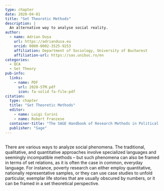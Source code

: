 ```yaml
---
type: chapter
date: 2020-04-01
title: "Set Theoretic Methods"
description: |
  An alternative way to analyse social reality.
author:
  - name: Adrian Dușa
    url: https://adriandusa.eu
    orcid: 0000-0002-3525-9253
    affiliation: Department of Sociology, University of Bucharest
    affiliation-url: https://sas.unibuc.ro/en
categories:
  - QCA
  - Set Theory
pub-info:
  links:
    - name: PDF
      url: 2020-STM.pdf
      icon: fa-solid fa-file-pdf
citation:
  type: chapter
  title: "Set Theoretic Methods"
  editor:
    - name: Luigi Curini
    - name: Robert Franzese
  container-title: "The SAGE Handbook of Research Methods in Political Science and International Relations"
  publisher: "Sage"
---
```


<br> There are various ways to analyze social phenomena. The traditional, qualitative, and quantitative approaches involve specialized languages and seemingly incompatible methods – but such phenomena can also be framed in terms of set relations, as it is often the case in common, everyday language. For instance, poverty research can either employ quantitative, nationally representative samples, or they can use case studies to unfold particular, exemplar life stories that are usually obscured by numbers, or it can be framed in a set theoretical perspective.
